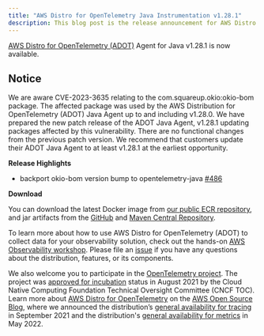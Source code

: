 ```yaml
---
title: "AWS Distro for OpenTelemetry Java Instrumentation v1.28.1"
description: This blog post is the release announcement for AWS Distro for OpenTelemetry - Instrumentation for Java v1.28.0
---
```



<SectionSeparator />

[AWS Distro for OpenTelemetry (ADOT)](https://aws-otel.github.io/) Agent for Java v1.28.1 is now available.

<SectionSeparator />

## Notice

We are aware CVE-2023-3635 relating to the com.squareup.okio:okio-bom package. The affected package was used by the AWS Distribution for OpenTelemetry (ADOT) Java Agent up to and including v1.28.0. 
We have prepared the new patch release of the ADOT Java Agent, v1.28.1 updating packages affected by this vulnerability. There are no functional changes from the previous patch version. 
We recommend that customers update their ADOT Java Agent to at least v1.28.1 at the earliest opportunity.

**Release Highlights**

* backport okio-bom version bump to opentelemetry-java [#486](https://github.com/aws-observability/aws-otel-java-instrumentation/pull/486)


**Download**

You can download the latest Docker image from [our public ECR repository](https://gallery.ecr.aws/aws-observability/adot-autoinstrumentation-java), and jar artifacts from the
[GitHub](https://github.com/aws-observability/aws-otel-java-instrumentation/releases/tag/v1.28.1) and [Maven Central Repository](https://central.sonatype.com/artifact/software.amazon.opentelemetry/aws-opentelemetry-agent/1.28.1).

To learn more about how to use AWS Distro for OpenTelemetry (ADOT) to collect data for your observability solution,
check out the hands-on [AWS Observability workshop](https://observability.workshop.aws/en/adot.html).
Please file an [issue](https://github.com/aws-observability/aws-otel-community/issues) if you have any
questions about the distribution, features, or its components.

We also welcome you to participate in the [OpenTelemetry project](https://github.com/open-telemetry).
The project was [approved for incubation](https://www.cncf.io/blog/2021/08/26/opentelemetry-becomes-a-cncf-incubating-project/) status
in August 2021 by the Cloud Native Computing Foundation Technical Oversight Committee (CNCF TOC). Learn more about
[AWS Distro for OpenTelemetry](https://aws.amazon.com/blogs/opensource/category/management-tools/aws-distro-for-opentelemetry/) on the
[AWS Open Source Blog](https://aws.amazon.com/blogs/opensource/category/management-tools/aws-distro-for-opentelemetry/), where we announced
the distribution’s [general availability for tracing](https://aws.amazon.com/blogs/opensource/aws-distro-for-opentelemetry-is-now-ga-for-tracing/) in September 2021
and the distribution's [general availability for metrics](https://aws.amazon.com/blogs/opensource/aws-distro-for-opentelemetry-is-now-generally-available-for-metrics/) in May 2022.
